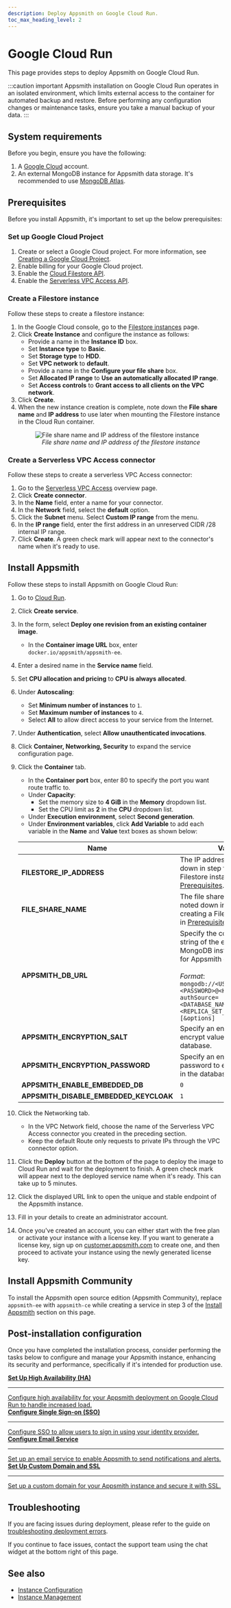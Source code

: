 ```yaml
---
description: Deploy Appsmith on Google Cloud Run.
toc_max_heading_level: 2
---
```


# Google Cloud Run

This page provides steps to deploy Appsmith on Google Cloud Run.

:::caution important
Appsmith installation on Google Cloud Run operates in an isolated environment, which limits external access to the container for automated backup and restore. Before performing any configuration changes or maintenance tasks, ensure you take a manual backup of your data.
:::

## System requirements

Before you begin, ensure you have the following:

1. A [Google Cloud](https://console.cloud.google.com/) account.
2. An external MongoDB instance for Appsmith data storage. It's recommended to use [MongoDB Atlas](https://www.mongodb.com/atlas/database).

## Prerequisites

Before you install Appsmith, it's important to set up the below prerequisites:

### Set up Google Cloud Project

1. Create or select a Google Cloud project. For more information, see [Creating a Google Cloud Project](https://cloud.google.com/resource-manager/docs/creating-managing-projects).
2. Enable billing for your Google Cloud project.
3. Enable the [Cloud Filestore API](https://console.cloud.google.com/marketplace/product/google/file.googleapis.com).
4. Enable the [Serverless VPC Access API](https://console.cloud.google.com/marketplace/details/google/vpcaccess.googleapis.com).

### Create a Filestore instance

Follow these steps to create a filestore instance:

1. In the Google Cloud console, go to the [Filestore instances](https://console.cloud.google.com/filestore/instances) page.
2. Click **Create Instance** and configure the instance as follows:
   - Provide a name in the **Instance ID** box.
   - Set **Instance type** to **Basic**.
   - Set **Storage type** to **HDD**.
   - Set **VPC network** to **default**.
   - Provide a name in the **Configure your file share** box.
   - Set **Allocated IP range** to **Use an automatically allocated IP range**.
   - Set **Access controls** to **Grant access to all clients on the VPC network**.
3. Click **Create**.
4. When the new instance creation is complete, note down the **File share name** and **IP address** to use later when mounting the Filestore instance in the Cloud Run container.
   <figure>
     <img
       src="/img/file-share-name-and-ip-address.png"
       style={{ width: "100%", height: "auto" }}
       alt="File share name and IP address of the filestore instance"
     />
     <figcaption align="center">
       <i>File share name and IP address of the filestore instance</i>
     </figcaption>
   </figure>

### Create a Serverless VPC Access connector

Follow these steps to create a serverless VPC Access connector:

1. Go to the [Serverless VPC Access](https://console.cloud.google.com/networking/connectors) overview page.
2. Click **Create connector**.
3. In the **Name** field, enter a name for your connector.
4. In the **Network** field, select the **default** option.
5. Click the **Subnet** menu. Select **Custom IP range** from the menu.
6. In the **IP range** field, enter the first address in an unreserved CIDR /28 internal IP range.
7. Click **Create**. A green check mark will appear next to the connector's name when it's ready to use.

## Install Appsmith

Follow these steps to install Appsmith on Google Cloud Run:

1. Go to [Cloud Run](https://console.cloud.google.com/run).

2. Click **Create service**.

3. In the form, select **Deploy one revision from an existing container image**.

   - In the **Container image URL** box, enter `docker.io/appsmith/appsmith-ee`.

4. Enter a desired name in the **Service name** field.

5. Set **CPU allocation and pricing** to **CPU is always allocated**.

6. Under **Autoscaling**:

   - Set **Minimum number of instances** to `1`.
   - Set **Maximum number of instances** to `4`.
   - Select **All** to allow direct access to your service from the Internet.

7. Under **Authentication**, select **Allow unauthenticated invocations**.

8. Click **Container, Networking, Security** to expand the service configuration page.

9. Click the **Container** tab.

   - In the **Container port** box, enter 80 to specify the port you want route traffic to.
   - Under **Capacity**:
     - Set the memory size to **4 GiB** in the **Memory** dropdown list.
     - Set the CPU limit as **2** in the **CPU** dropdown list.
   - Under **Execution environment**, select **Second generation**.
   - Under **Environment variables**, click **Add Variable** to add each variable in the **Name** and **Value** text boxes as shown below: <br/>

   | Name                                   | Value                                                                                                                                                                                                                                                 |
   | -------------------------------------- | ----------------------------------------------------------------------------------------------------------------------------------------------------------------------------------------------------------------------------------------------------- |
   | **FILESTORE_IP_ADDRESS**               | The IP address you noted down in step for creating a Filestore instance in [Prerequisites](#prerequisites).                                                                                                                                           |
   | **FILE_SHARE_NAME**                    | The file share name you noted down in step for creating a Filestore instance in [Prerequisites](#prerequisites).                                                                                                                                      |
   | **APPSMITH_DB_URL**               | Specify the connection string of the external MongoDB instance required for Appsmith data storage. <br/><br/> <i>Format</i>: <br/>`mongodb://<USERNAME>:<PASSWORD>@<HOST>:<PORT>/?authSource=<DATABASE_NAME>&replicaSet=<REPLICA_SET_NAME>[&options]` |
   | **APPSMITH_ENCRYPTION_SALT**           | Specify an encryption salt to encrypt values in the database.                                                                                                                                                                                         |
   | **APPSMITH_ENCRYPTION_PASSWORD**       | Specify an encryption password to encrypt values in the database.                                                                                                                                                                                     |
   | **APPSMITH_ENABLE_EMBEDDED_DB**        | `0`                                                                                                                                                                                                                                                   |
   | **APPSMITH_DISABLE_EMBEDDED_KEYCLOAK** | `1`                                                                                                                                                                                                                                                   |

10. Click the Networking tab.
    - In the VPC Network field, choose the name of the Serverless VPC Access connector you created in the preceding section.
    - Keep the default Route only requests to private IPs through the VPC connector option.
11. Click the **Deploy** button at the bottom of the page to deploy the image to Cloud Run and wait for the deployment to finish. A green check mark will appear next to the deployed service name when it's ready. This can take up to 5 minutes.
12. Click the displayed URL link to open the unique and stable endpoint of the Appsmith instance.
13. Fill in your details to create an administrator account.
14. Once you've created an account, you can either start with the free plan or activate your instance with a license key. If you want to generate a license key, sign up on [customer.appsmith.com](https://customer.appsmith.com) to create one, and then proceed to activate your instance using the newly generated license key.

## Install Appsmith Community

To install the Appsmith open source edition (Appsmith Community), replace `appsmith-ee` with `appsmith-ce` while creating a service in step 3 of the [Install Appsmith](#install-appsmith) section on this page.

## Post-installation configuration

Once you have completed the installation process, consider performing the tasks below to configure and manage your Appsmith instance, enhancing its security and performance, specifically if it's intended for production use.
<div className="containerGridSampleApp">
  <a className="containerAnchor containerColumnSampleApp columnGrid column-one" href="/getting-started/setup/installation-guides/google-cloud-run/manage-traffic">
    <div className="containerHead">
      <div className="containerHeading">
        <strong>Set Up High Availability (HA)</strong>
      </div>
    </div>
    <hr className="gradient-hr" />
    <div className="containerDescription">
      Configure high availability for your Appsmith deployment on Google Cloud Run to handle increased load.
    </div>
  </a>

  <a className="containerAnchor containerColumnSampleApp columnGrid column-two" href="/getting-started/setup/instance-configuration/authentication">
    <div className="containerHead">
      <div className="containerHeading">
        <strong>Configure Single Sign-on (SSO)</strong>
      </div>
    </div>
    <hr className="gradient-hr" />
    <div className="containerDescription">
      Configure SSO to allow users to sign in using your identity provider.
    </div>
  </a>
</div>

<div className="containerGridSampleApp">
  <a className="containerAnchor containerColumnSampleApp columnGrid column-one" href="/getting-started/setup/instance-configuration/email">
    <div className="containerHead">
      <div className="containerHeading">
        <strong>Configure Email Service</strong>
      </div>
    </div>
    <hr className="gradient-hr" />
    <div className="containerDescription">
      Set up an email service to enable Appsmith to send notifications and alerts.
    </div>
  </a>

  <a className="containerAnchor containerColumnSampleApp columnGrid column-two" href="/getting-started/setup/instance-configuration/custom-domain">
    <div className="containerHead">
      <div className="containerHeading">
        <strong>Set Up Custom Domain and SSL</strong>
      </div>
    </div>
    <hr className="gradient-hr" />
    <div className="containerDescription">
      Set up a custom domain for your Appsmith instance and secure it with SSL.
    </div>
  </a>
</div>


## Troubleshooting

If you are facing issues during deployment, please refer to the guide on [troubleshooting deployment errors](/help-and-support/troubleshooting-guide/deployment-errors).

If you continue to face issues, contact the support team using the chat widget at the bottom right of this page.

## See also

- [Instance Configuration](/getting-started/setup/instance-configuration/)
- [Instance Management](/getting-started/setup/instance-management/)
